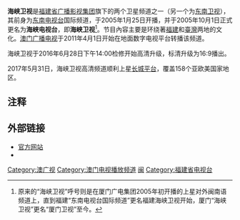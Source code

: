 {{Otheruses|subject=福建省广播影视集团旗下频道|other=前身为海峡卫视的电视频道|厦门卫视}}
{{Expand|time=2013-12-12T07:19:55+00:00}}
{{Unreferenced|time=2013-12-12T07:19:55+00:00}}
{{頻道資訊
| 頻道名稱         = 海峡卫视<br/>FJTV
| 頻道圖片檔案     = Fujian haixiatv.jpg
| 頻道圖片尺寸     = 250px
| 頻道圖片名稱     =
| 所屬國家         = {{CHN}}
| 總部所在         = {{CHN}}[[福建省|福建省]][[福州市|福州市]]
| 播放地區         = [[东亚|东亚]]
| 開播日期         = 2005年1月25日
| 停播日期         = 
| 頻道呼號	   = 
| 頻道語言	   = [[普通话|普通话]]
| 頻道類別	   = 综合
| 視頻格式         = [[标准画质电视|SDTV]]（[[MPEG-2|MPEG-2]] [[576i|576i]] [[縱橫比_(圖像)|16:9]]）<br/>[[高清晰度电视|HDTV]]（[[H.264|H.264]]/[[AVS|AVS+]] [[1080i|1080i]] [[縱橫比_(圖像)|16:9]]）
| 收視率           = 
| 收視率調查時間   = 
| 收視率資料來源   = 
| 頻道口號         = 听潮动，心跃动！
| 擁有者           = [[福建省广播影视集团|福建省广播影视集团]]
| 持股者           = 
| 前頻道名稱       = 东南电视台国际频道
| 被取代名稱       = 
| 集團同類頻道     = 
| 重播服務頻道     = 
| 頻道官方網站     = http://hxtv.fjtv.net/
| 備註             = 
| 有線電視供應商01 = 福建广电网络
| 有線電視頻道數01 = 标清27频道，高清229频道（仅省内播出）
| 衛星電視供應商01 = 亚太5号卫星（长城平台）
| 有線電視供應商02 = [[澳門基本電視頻道|澳門基本電視頻道]]
| 有線電視頻道數02 = 75頻道
| 衛星電視頻道數01 = 观众自行接收
| 數位電視供應商01 = [[澳門廣播電視股份有限公司|澳門免費電視]]
| 數位電視頻道數01 = 75頻道
| 線上收看網站01   = [[歡樂看FainTV|歡樂看FainTV]]
| 線上收看網址01   = [https://www.faintv.com.tw/ 線上直播]
}}
'''海峡卫视'''是[[福建省广播影视集团|福建省广播影视集团]]旗下的两个卫星频道之一（另一个为[[东南卫视|东南卫视]]），其前身为[[东南电视台|东南电视台]]国际频道，于2005年1月25日开播，并于2005年10月1日正式更名为'''海峡电视台'''，即'''海峡卫视'''<ref group="注">原来的“海峡卫视”呼号则是在厦门广电集团2005年初开播的上星对外闽南语频道上，直到福建“东南电视台国际频道”更名福建海峡卫视开始，厦门“海峡卫视”更名“厦门卫视”至今。</ref>。节目內容主要是环绕著[[福建|福建]]和[[臺灣|臺灣]]两地的文化。[[澳门广播电视股份有限公司|澳门广播电视]]于2011年4月1日开始在地面数字电视平台转播该频道。

海峡卫视于2016年6月28日下午14:00检修开始高清升级，标清升级为16:9播出。

2017年5月31日，海峡卫视高清频道顺利上星[[长城平台|长城平台]]，覆盖158个亚欧美国家地区。

== 注释 ==
{{Notelist}}
<references group="注" />

==外部链接==
* [http://v.fjtv.net/folder7/folder23/folder34 官方网站] {{Wayback|url=http://v.fjtv.net/folder7/folder23/folder34 |date=20140720022123 }}
*{{Facebook|haixiatv}}
{{福建省广播影视集团}}
{{福建省电视台}}
{{中国大陆电视台}}
{{澳广视频道列表}}

[[Category:澳广视|Category:澳广视]]
[[Category:澳门电视播放频道|Category:澳门电视播放频道]]
[[Category:中国省级卫星电视频道|闽]]
[[Category:福建省电视台|Category:福建省电视台]]